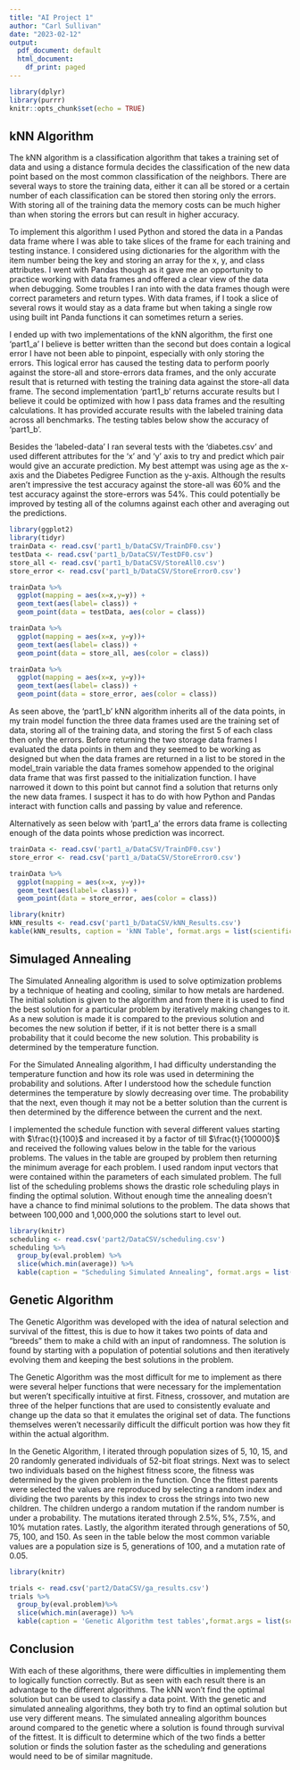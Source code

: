 ```yaml
---
title: "AI Project 1"
author: "Carl Sullivan"
date: "2023-02-12"
output:
  pdf_document: default
  html_document:
    df_print: paged
---
```


```r
library(dplyr)
library(purrr)
knitr::opts_chunk$set(echo = TRUE)
```

## kNN Algorithm

The kNN algorithm is a classification algorithm that takes a training set of data and using a distance formula decides the classification of the new data point based on the most common classification of the neighbors. There are several ways to store the training data, either it can all be stored or a certain number of each classification can be stored then storing only the errors. With storing all of the training data the memory costs can be much higher than when storing the errors but can result in higher accuracy.

To implement this algorithm I used Python and stored the data in a Pandas data frame where I was able to take slices of the frame for each training and testing instance. I considered using dictionaries for the algorithm with the item number being the key and storing an array for the x, y, and class attributes. I went with Pandas though as it gave me an opportunity to practice working with data frames and offered a clear view of the data when debugging. Some troubles I ran into with the data frames though were correct parameters and return types. With data frames, if I took a slice of several rows it would stay as a data frame but when taking a single row using built int Panda functions it can sometimes return a series.

I ended up with two implementations of the kNN algorithm, the first one 'part1_a' I believe is better written than the second but does contain a logical error I have not been able to pinpoint, especially with only storing the errors. This logical error has caused the testing data to perform poorly against the store-all and store-errors data frames, and the only accurate result that is returned with testing the training data against the store-all data frame. The second implementation 'part1_b' returns accurate results but I believe it could be optimized with how I pass data frames and the resulting calculations. It has provided accurate results with the labeled training data across all benchmarks. The testing tables below show the accuracy of ‘part1_b’. 

Besides the ‘labeled-data’ I ran several tests with the ‘diabetes.csv’ and used different attributes for the ‘x’ and ‘y’ axis to try and predict which pair would give an accurate prediction. My best attempt was using age as the x-axis and the Diabetes Pedigree Function as the y-axis. Although the results aren’t impressive the test accuracy against the store-all was 60% and the test accuracy against the store-errors was 54%. This could potentially be improved by testing all of the columns against each other and averaging out the predictions. 


```r
library(ggplot2)
library(tidyr)
trainData <- read.csv('part1_b/DataCSV/TrainDF0.csv')
testData <- read.csv('part1_b/DataCSV/TestDF0.csv')
store_all <- read.csv('part1_b/DataCSV/StoreAll0.csv')
store_error <- read.csv('part1_b/DataCSV/StoreError0.csv')

trainData %>% 
  ggplot(mapping = aes(x=x,y=y)) +
  geom_text(aes(label= class)) +
  geom_point(data = testData, aes(color = class))

trainData %>%
  ggplot(mapping = aes(x=x, y=y))+
  geom_text(aes(label= class)) +
  geom_point(data = store_all, aes(color = class))

trainData %>%
  ggplot(mapping = aes(x=x, y=y))+
  geom_text(aes(label= class)) +
  geom_point(data = store_error, aes(color = class))

```

As seen above, the 'part1_b' kNN algorithm inherits all of the data points, in my train model function the three data frames used are the training set of data, storing all of the training data, and storing the first 5 of each class then only the errors. Before returning the two storage data frames I evaluated the data points in them and they seemed to be working as designed but when the data frames are returned in a list to be stored in the model_train variable the data frames somehow appended to the original data frame that was first passed to the initialization function. I have narrowed it down to this point but cannot find a solution that returns only the new data frames. I suspect it has to do with how Python and Pandas interact with function calls and passing by value and reference. 

Alternatively as seen below with ‘part1_a’ the errors data frame is collecting enough of the data points whose prediction was incorrect. 
```r
trainData <- read.csv('part1_a/DataCSV/TrainDF0.csv')
store_error <- read.csv('part1_a/DataCSV/StoreError0.csv')

trainData %>%
  ggplot(mapping = aes(x=x, y=y))+
  geom_text(aes(label= class)) +
  geom_point(data = store_error, aes(color = class))
```

```r
library(knitr)
kNN_results <- read.csv('part1_b/DataCSV/kNN_Results.csv')
kable(kNN_results, caption = 'kNN Table', format.args = list(scientific = FALSE))
```
## Simulaged Annealing

The Simulated Annealing algorithm is used to solve optimization problems by a technique of heating and cooling, similar to how metals are hardened. The initial solution is given to the algorithm and from there it is used to find the best solution for a particular problem by iteratively making changes to it. As a new solution is made it is compared to the previous solution and becomes the new solution if better, if it is not better there is a small probability that it could become the new solution. This probability is determined by the temperature function.

For the Simulated Annealing algorithm, I had difficulty understanding the temperature function and how its role was used in determining the probability and solutions. After I understood how the schedule function determines the temperature by slowly decreasing over time. The probability that the next, even though it may not be a better solution than the current is then determined by the difference between the current and the next.

I implemented the schedule function with several different values starting with $\frac{t}{100}$ and increased it by a factor of till $\frac{t}{100000}$ and received the following values below in the table for the various problems. The values in the table are grouped by problem then returning the minimum average for each problem. I used random input vectors that were contained within the parameters of each simulated problem. The full list of the scheduling problems shows the drastic role scheduling plays in finding the optimal solution. Without enough time the annealing doesn't have a chance to find minimal solutions to the problem. The data shows that between 100,000 and 1,000,000 the solutions start to level out.


```r
library(knitr)
scheduling <- read.csv('part2/DataCSV/scheduling.csv')
scheduling %>%
  group_by(eval.problem) %>%
  slice(which.min(average)) %>%
  kable(caption = "Scheduling Simulated Annealing", format.args = list(scientific = TRUE))
```

## Genetic Algorithm

The Genetic Algorithm was developed with the idea of natural selection and survival of the fittest, this is due to how it takes two points of data and “breeds” them to make a child with an input of randomness. The solution is found by starting with a population of potential solutions and then iteratively evolving them and keeping the best solutions in the problem.

The Genetic Algorithm was the most difficult for me to implement as there were several helper functions that were necessary for the implementation but weren’t specifically intuitive at first. Fitness, crossover, and mutation are three of the helper functions that are used to consistently evaluate and change up the data so that it emulates the original set of data. The functions themselves weren’t necessarily difficult the difficult portion was how they fit within the actual algorithm.

In the Genetic Algorithm, I iterated through population sizes of 5, 10, 15, and 20 randomly generated individuals of 52-bit float strings. Next was to select two individuals based on the highest fitness score, the fitness was determined by the given problem in the function. Once the fittest parents were selected the values are reproduced by selecting a random index and dividing the two parents by this index to cross the strings into two new children. The children undergo a random mutation if the random number is under a probability. The mutations iterated through 2.5%, 5%, 7.5%, and 10% mutation rates. Lastly, the algorithm iterated through generations of 50, 75, 100, and 150. As seen in the table below the most common variable values are a population size is 5, generations of 100, and a mutation rate of 0.05. 



```r
library(knitr)

trials <- read.csv('part2/DataCSV/ga_results.csv')
trials %>%
  group_by(eval.problem)%>%
  slice(which.min(average)) %>%
  kable(caption = 'Genetic Algorithm test tables',format.args = list(scientific = FALSE))

```

## Conclusion

With each of these algorithms, there were difficulties in implementing them to logically function correctly. But as seen with each result there is an advantage to the different algorithms. The kNN won’t find the optimal solution but can be used to classify a data point. With the genetic and simulated annealing algorithms, they both try to find an optimal solution but use very different means. The simulated annealing algorithm bounces around compared to the genetic where a solution is found through survival of the fittest. It is difficult to determine which of the two finds a better solution or finds the solution faster as the scheduling and generations would need to be of similar magnitude.